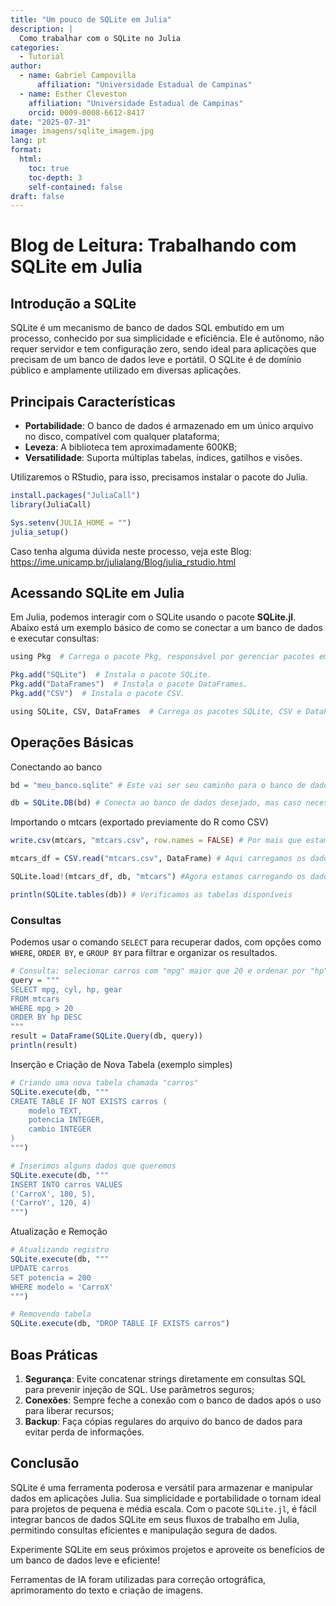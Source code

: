 ```yaml
---
title: "Um pouco de SQLite em Julia"
description: |
  Como trabalhar com o SQLite no Julia
categories:
  - Tutorial
author:
  - name: Gabriel Campovilla
      affiliation: "Universidade Estadual de Campinas"
  - name: Esther Cleveston
    affiliation: "Universidade Estadual de Campinas"
    orcid: 0009-0008-6612-8417
date: "2025-07-31"
image: imagens/sqlite_imagem.jpg
lang: pt
format:
  html:
    toc: true
    toc-depth: 3
    self-contained: false
draft: false
---
```


# Blog de Leitura: Trabalhando com SQLite em Julia

## Introdução a SQLite

::: justify
SQLite é um mecanismo de banco de dados SQL embutido em um processo, conhecido por sua simplicidade e eficiência. Ele é autônomo, não requer servidor e tem configuração zero, sendo ideal para aplicações que precisam de um banco de dados leve e portátil. O SQLite é de domínio público e amplamente utilizado em diversas aplicações.
:::

## Principais Características

::: justify
-   **Portabilidade**: O banco de dados é armazenado em um único arquivo no disco, compatível com qualquer plataforma;
-   **Leveza**: A biblioteca tem aproximadamente 600KB;
-   **Versatilidade**: Suporta múltiplas tabelas, índices, gatilhos e visões.
:::

::: justify
Utilizaremos o RStudio, para isso, precisamos instalar o pacote do Julia.
:::

```r
install.packages("JuliaCall")
library(JuliaCall)
```

```r
Sys.setenv(JULIA_HOME = "")
julia_setup()
```

::: justify
Caso tenha alguma dúvida neste processo, veja este Blog: <https://ime.unicamp.br/julialang/Blog/julia_rstudio.html>
:::

## Acessando SQLite em Julia

::: justify
Em Julia, podemos interagir com o SQLite usando o pacote **SQLite.jl**. Abaixo está um exemplo básico de como se conectar a um banco de dados e executar consultas:
:::

```r
using Pkg  # Carrega o pacote Pkg, responsável por gerenciar pacotes em Julia.

Pkg.add("SQLite")  # Instala o pacote SQLite.
Pkg.add("DataFrames")  # Instala o pacote DataFrames.
Pkg.add("CSV")  # Instala o pacote CSV.

using SQLite, CSV, DataFrames  # Carrega os pacotes SQLite, CSV e DataFrames para uso no código.

```

## Operações Básicas

::: justify
Conectando ao banco
:::

```r
bd = "meu_banco.sqlite" # Este vai ser seu caminho para o banco de dados

db = SQLite.DB(bd) # Conecta ao banco de dados desejado, mas caso necessário cria se não existir

```

::: justify
Importando o mtcars (exportado previamente do R como CSV)
:::

```r
write.csv(mtcars, "mtcars.csv", row.names = FALSE) # Por mais que estamos usando o R, ainda é possível utilizar os bancos de dados que o mesmo possui, assim usaremos o mtcars

```

```r
mtcars_df = CSV.read("mtcars.csv", DataFrame) # Aqui carregamos os dados do CSV em um DataFrame

SQLite.load!(mtcars_df, db, "mtcars") #Agora estamos carregando os dados no banco SQLite na tabela "mtcars"

println(SQLite.tables(db)) # Verificamos as tabelas disponíveis

```

### Consultas

::: justify
Podemos usar o comando `SELECT` para recuperar dados, com opções como `WHERE`, `ORDER BY`, e `GROUP BY` para filtrar e organizar os resultados.
:::

```r
# Consulta: selecionar carros com "mpg" maior que 20 e ordenar por "hp"
query = """
SELECT mpg, cyl, hp, gear
FROM mtcars
WHERE mpg > 20
ORDER BY hp DESC
"""
result = DataFrame(SQLite.Query(db, query))
println(result)


```

::: justify
Inserção e Criação de Nova Tabela (exemplo simples)
:::

```r
# Criando uma nova tabela chamada "carros"
SQLite.execute(db, """
CREATE TABLE IF NOT EXISTS carros (
    modelo TEXT,
    potencia INTEGER,
    cambio INTEGER
)
""")

# Inserimos alguns dados que queremos 
SQLite.execute(db, """
INSERT INTO carros VALUES
('CarroX', 180, 5),
('CarroY', 120, 4)
""")

```

::: justify
Atualização e Remoção
:::

```r
# Atualizando registro
SQLite.execute(db, """
UPDATE carros
SET potencia = 200
WHERE modelo = 'CarroX'
""")

# Removendo tabela
SQLite.execute(db, "DROP TABLE IF EXISTS carros")

```

## Boas Práticas

::: justify
1.  **Segurança**: Evite concatenar strings diretamente em consultas SQL para prevenir injeção de SQL. Use parâmetros seguros;
2.  **Conexões**: Sempre feche a conexão com o banco de dados após o uso para liberar recursos;
3.  **Backup**: Faça cópias regulares do arquivo do banco de dados para evitar perda de informações.
:::

## Conclusão

::: justify
SQLite é uma ferramenta poderosa e versátil para armazenar e manipular dados em aplicações Julia. Sua simplicidade e portabilidade o tornam ideal para projetos de pequena e média escala. Com o pacote `SQLite.jl`, é fácil integrar bancos de dados SQLite em seus fluxos de trabalho em Julia, permitindo consultas eficientes e manipulação segura de dados.
:::

::: justify
Experimente SQLite em seus próximos projetos e aproveite os benefícios de um banco de dados leve e eficiente!
:::

::: callout-note
Ferramentas de IA foram utilizadas para correção ortográfica, aprimoramento do texto e criação de imagens.
:::
